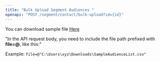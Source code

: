 ```yaml
---
title: "Bulk Upload Segment Audiences "
openapi: "POST /segment/contact/bulk-upload?id={id}"
---
```


You can download sample file [Here](https://app.qcall.ai/assets/SampleAudienceList.csv)

"In the API request body, you need to include the file path prefixed with <strong>file=@</strong>, like this:"

Example: `file=@"C:\Users\xyz\Downloads\SampleAudienceList.csv"`
